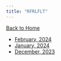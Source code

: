 ```yaml
---
title: "RFRLFLT"
---
```


[Back to Home](/index.qmd)

- [February, 2024](posts/zines/RFRLFLT_February_2024.qmd)
- [January, 2024](posts/zines/RFRLFLT_January_2024.qmd)
- [December, 2023](posts/zines/RFRLFLT_December_2023.qmd)
